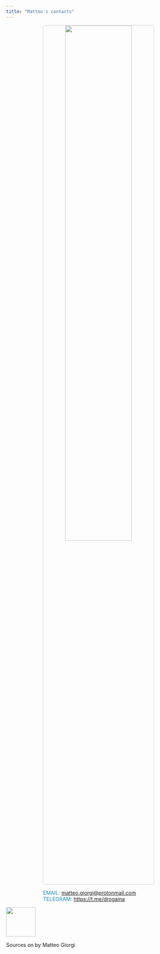 ```yaml
---
title: "Matteo's contacts"
---
```









<p align="center">
  <img width="60%" style="border:1px solid #CCCCCC; border-radius: 5px; margin-top:0%" src="assets/mail.gif"/>
</p>

<div class="boxed"; style="color:#158CBA; margin-top:5px; margin-left:20%; margin-right:20%">
EMAIL: <a href="mailto:matteo.giorgi@protonmail.com">matteo.giorgi@protonmail.com</a></br>
TELEGRAM: <a href="https://t.me/drogaina" rel="noopener noreferrer" target="_blank">https://t.me/drogaina</a>&nbsp&nbsp&nbsp&nbsp
</div>

<div class="footer">
  <p><img width=80 src="assets/super.gif"/></p>
  <p>Sources on <a href="https://github.com/MatteoGiorgi"><i class="fab fa-github"></i></a> by Matteo Giorgi <i class="fab fa-creative-commons-sa"></i></p>
</div>
